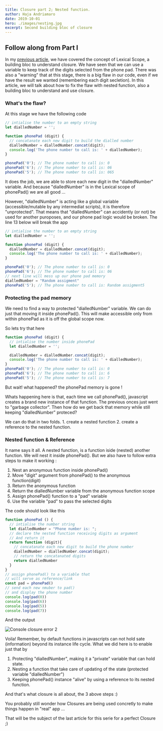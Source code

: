 ```yaml
---
title: Closure part 2; Nested function.
author: Haja Andriamaro
date: 2019-10-01
hero: ./images/nesting.jpg
excerpt: Second building bloc of closure
---
```


## Follow along from Part I

In my [previous article](../closure-part-1-lexical-scope), we have covered the concept of Lexical Scope, a building bloc to understand closure. 
We have seen that we can use a variable to keep track of the digits selected from the phone pad. There was also a "warning" that
at this stage, there is a big flaw in our code, even if we have the result we wanted (remembering each digit secletion). 
In this article, we will talk about how to fix the flaw with nested function, also a building bloc to understand and use closure.

### What's the flaw?

At this stage we have the following code 
```javascript
// intialise the number to an empty string
let dialledNumber = '';

function phonePad (digit) {
  // concatanate each new digit to build the dialled number
  dialledNumber = dialledNumber.concat(digit);
  console.log('The phone number to call is: ' + dialledNumber);
}

phonePad('0'); // The phone number to call is: 0
phonePad('6'); // The phone number to call is: 06
phonePad('5'); // The phone number to call is: 065
```
It does the job, we are able to store each new digit in the "dialledNumber" variable. And because "dialledNumber" is in the Lexical scope
of phonePad() we are all good ...

However, "dialledNumber" is acting like a global variable (accessible/mutable by any intermediat scripts), it is therefore "unprotected".
That means that "dialledNumber" can accidently (or not) be used for another puroposes, and our phone pad logic would be broken.
The line 13 below will break the app

```javascript
// intialise the number to an empty string
let dialledNumber = '';

function phonePad (digit) {
  dialledNumber = dialledNumber.concat(digit);
  console.log('The phone number to call is: ' + dialledNumber);
}

phonePad('0'); // The phone number to call is: 0
phonePad('6'); // The phone number to call is: 06
// next line will mess up our phone pad memory
dialledNumber = "Random assigment"
phonePad('5'); // The phone number to call is: Random assigment5
```

### Protecting the pad memory

We need to find a way to protected "dialledNumber" variable. We can do just that moving it inside phonePad(). 
This will make accessible only from within phonePad as it is off the global scope now.

So lets try that here

```javascript
function phonePad (digit) {
  // intialise the number inside phonePad
  let dialledNumber = '';

  dialledNumber = dialledNumber.concat(digit);
  console.log('The phone number to call is: ' + dialledNumber);
}
phonePad('0'); // The phone number to call is: 0
phonePad('6'); // The phone number to call is: 6
phonePad('5'); // The phone number to call is: 7
```

But wait! what happened? the phonePad memory is gone !

Whats happening here is that, each time we call phonePad(), javascript creates a brand new instance of that function. 
The previous onces just went to "garbage collector". Then how do we get back that memory while still keeping "dialledNumber" proteced?

We can do that in two folds. 1. create a nested function 2. create a reference to the nested function.

### Nested function & Reference

It name says it all. A nested function, is a function iside (nested) another function. We will nest it inside phonePad(). 
But we also have to follow extra steps to make it working :

1. Nest an anonymous function inside phonePad()
2. Move "digit" argument from phonePad() to the anonymous function(digit)
3. Return the anonymous function
4. Return the dialledNumber variable from the anonymous function scope
5. Assign phonePad() function to a "pad" variable
6. Use the variable "pad" to pass the selected digits

The code should look like this

```javascript
function phonePad () {
  // intialise the number string
  let dialledNumber = "Phone number is: ";
  // declare the nested function receiving digits as argument
  // And return it
  return function (digit){
    // concatanate each new digit to build the phone number
    dialledNumber = dialledNumber.concat(digit);
    // return the concatanated digits
    return dialledNumber
  }
}
// assign phonePad() to a variable that 
// will serve as reference/link
const pad = phonePad()
// send each new nmuber to pad()
// and display the phone number
console.log(pad(0))
console.log(pad(6))
console.log(pad(5))
console.log(pad(7))
```
And the output

<div className="Image__Small">
  <img
    src="./images/console-4.png"
    alt="Console closure error 2"
  />
</div>

Voila! Remember, by default functions in javascripts can not hold sate (information) beyond 
its instance life cycle. What we did here is to enable just that by 

1. Protecting "dialledNumber", making it a "private" variable that can hold state.
2. Nesting a function that take care of updating of the state (protected variable "dialledNumber")
3. Keeping phonePad() instance "alive" by using a reference to its nested function.

And that's what closure is all about, the 3 above steps :)

You probably still wonder how Closures are being used concretly to make things happen in "real" app ...

That will be the subject of the last article for this serie for a perfect Closure ;)

